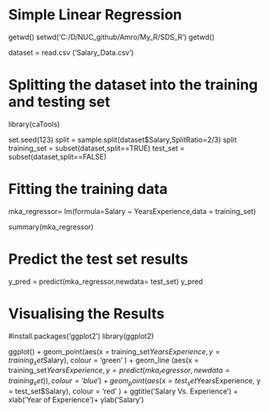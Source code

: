 # Simple Linear Regression

getwd()
setwd('C:/D/NUC_github/Amro/My_R/SDS_R')
getwd()


dataset = read.csv ('Salary_Data.csv')



# Splitting the dataset into the training and testing set

library(caTools)

set.seed(123)
split = sample.split(dataset$Salary,SplitRatio=2/3)
split
training_set = subset(dataset,split==TRUE)
test_set     = subset(dataset,split==FALSE)


# Fitting the training data
mka_regressor= lm(formula=Salary ~ YearsExperience,data = training_set)

summary(mka_regressor)

# Predict the test set results
y_pred = predict(mka_regressor,newdata= test_set)
y_pred


# Visualising the Results

#install.packages('ggplot2')
library(ggplot2)


ggplot() +
  geom_point(aes(x = training_set$YearsExperience, y = training_set$Salary),  colour = 'green' ) +
  geom_line (aes(x = training_set$YearsExperience, y  = predict(mka_regressor,newdata= training_set)), colour = 'blue') +
  geom_point(aes(x = test_set$YearsExperience, y = test_set$Salary),  colour = 'red' ) +
  ggtitle('Salary Vs. Experience') +
  xlab('Year of Experience')+
  ylab('Salary')
  
  